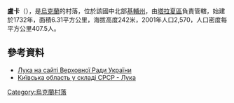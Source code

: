 {{coord|49|28|52|N|30|40|54|E|scale:30000|display=title}}

'''盧卡'''（{{lang-uk|Лука}}），是[[烏克蘭|烏克蘭]]的村落，位於該國中北部[[基輔州|基輔州]]，由[[塔拉夏區|塔拉夏區]]負責管轄，始建於1732年，面積6.31平方公里，海拔高度242米，2001年人口2,570，人口密度每平方公里407.5人。

==參考資料==
* [http://w1.c1.rada.gov.ua/pls/z7502/A005?rf7571=14722 Лука на сайті Верховної Ради України]{{uk icon}}
* [http://imsu-kyiv.com/msta-sela-kivsko-oblast/tarashhanskyj-rajon/luka.html Київська область у складі СРСР - Лука] {{Wayback|url=http://imsu-kyiv.com/msta-sela-kivsko-oblast/tarashhanskyj-rajon/luka.html |date=20200222193456 }}{{uk icon}}

{{Ukraine-geo-stub}}
[[Category:烏克蘭村落|Category:烏克蘭村落]]